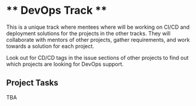 # ** DevOps Track **

This is a unique track where mentees where will be working on CI/CD and deployment solutions for the projects in the other tracks. They will collaborate with mentors of other projects, gather requirements, and work towards a solution for each project.

Look out for CD/CD tags in the issue sections of other projects to find out which projects are looking for DevOps support.

## Project Tasks

TBA
